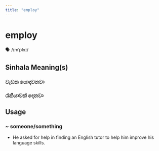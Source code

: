 ```yaml
---
title: "employ"
---
```


# employ

🗣️ /ɪmˈplɔɪ/

## Sinhala Meaning(s)

### වැඩක යොදවනවා
### රැකියාවක් දෙනවා

## Usage

### ~ someone/something

- He asked for help in finding an English tutor to help him improve his language skills.

